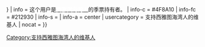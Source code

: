 {{userbox
| border-c = #212930
| id       = SoundersFC
| id-c     = #11568C
| id-fc    = {{{id-fc|white}}}
| id-s     = {{{5|{{{id-s|14}}}}}}
| info     = 这个用户是'''[[西雅图海湾人|<span style="color: white">西雅图海湾人</span>]]'''的季票持有者。
| info-c   = #4F8A10
| info-fc  = #212930
| info-s   = {{{info-s|8}}}
| info-a   = center
| usercategory  = <includeonly>支持西雅图海湾人的维基人</includeonly>
| nocat = {{{nocat|}}}
}}

[[Category:支持西雅图海湾人的维基人]]